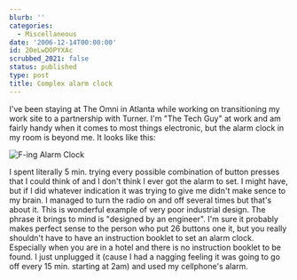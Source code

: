```yaml
---
blurb: ''
categories:
  - Miscellaneous
date: '2006-12-14T00:00:00'
id: 20eLwDOPYXAc
scrubbed_2021: false
status: published
type: post
title: Complex alarm clock
---
```


I've been staying at The Omni in Atlanta while working on transitioning my work site to a partnership with Turner. I'm "The Tech Guy" at work and am fairly handy when it comes to most things electronic, but the alarm clock in my room is beyond me. It looks like this:

![F-ing Alarm Clock](/blog/wp-content/uploads/img_0281.jpg) 

I spent literally 5 min. trying every possible combination of button presses that I could think of and I don't think I ever got the alarm to set. I might have, but if I did whatever indication it was trying to give me didn't make sence to my brain. I managed to turn the radio on and off several times but that's about it. This is wonderful example of very poor industrial design. The phrase it brings to mind is "designed by an engineer". I'm sure it probably makes perfect sense to the person who put 26 buttons one it, but you really shouldn't have to have an instruction booklet to set an alarm clock. Especially when you are in a hotel and there is no instruction booklet to be found. I just unplugged it (cause I had a nagging feeling it was going to go off every 15 min. starting at 2am) and used my cellphone's alarm.
